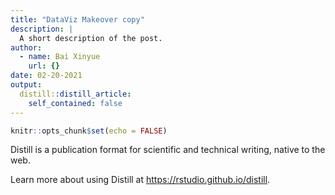 ```yaml
---
title: "DataViz Makeover copy"
description: |
  A short description of the post.
author:
  - name: Bai Xinyue
    url: {}
date: 02-20-2021
output:
  distill::distill_article:
    self_contained: false
---
```



```r
knitr::opts_chunk$set(echo = FALSE)
```

Distill is a publication format for scientific and technical writing, native to the web.

Learn more about using Distill at <https://rstudio.github.io/distill>.


